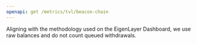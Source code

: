 ```yaml
---
openapi: get /metrics/tvl/beacon-chain
---
```


<Note>
    Aligning with the methodology used on the EigenLayer Dashboard, we use raw
    balances and do not count queued withdrawals.
</Note>
